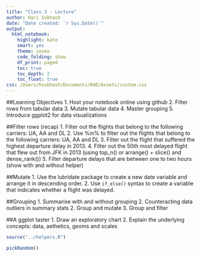 ```yaml
---
title: "Class 3 - Lecture"
author: Hari Subhash
date: "Date created: `r Sys.Date()`"
output:
  html_notebook:
    highlight: kate
    smart: yes
    theme: cosmo
    code_folding: show
    df_print: paged
    toc: true
    toc_depth: 2
    toc_float: true
css: /Users/hsubhash/Documents/R4D/Assets/custom.css
---
```


##Learning Objectives
1. Host your notebook online using github
2. Filter rows from tabular data
3. Mutate tabular data
4. Master grouping
5. Introduce ggplot2 for data visualizations

##Filter rows (recap)
1. Filter out the flights that belong to the following carriers: UA, AA and DL
2. Use %in% to filter out the flights that belong to the following carriers: UA, AA and DL
3. Filter out the flight that suffered the highest departure delay in 2013.
4. Filter out the 50th most delayed flight that flew out from JFK in 2013 (using top_n() or arrange() + slice() and dense_rank())
5. Filter departure delays that are between one to two hours (show with and without helper)

##Mutate
1. Use the lubridate package to create a new date variable and arrange it in descending order.
2. Use `if_else()` syntax to create a variable that indicates whether a flight was delayed.

##Grouping
1. Summarise with and without grouping
2. Counteracting data outliers in summary stats
2. Group and mutate
3. Group and filter

##A ggplot taster
1. Draw an exploratory chart
2. Explain the underlying concepts: data, aethetics, geoms and scales


```r
source("../helpers.R")

pickRandom()
```



